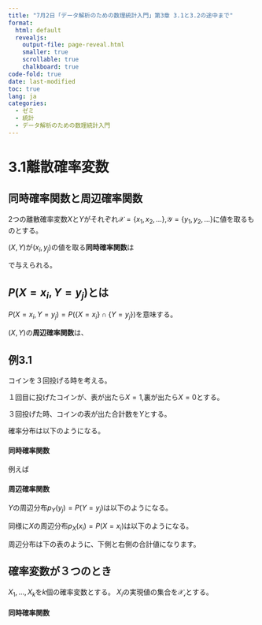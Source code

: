 ```yaml
---
title: "7月2日「データ解析のための数理統計入門」第3章 3.1と3.2の途中まで"
format:
  html: default
  revealjs:
    output-file: page-reveal.html
    smaller: true
    scrollable: true
    chalkboard: true
code-fold: true
date: last-modified
toc: true
lang: ja
categories:
  - ゼミ
  - 統計
  - データ解析のための数理統計入門
---
```


# 3.1離散確率変数

## 同時確率関数と周辺確率関数

<div class="extra-space2"></div>

2つの離散確率変数$X$と$Y$がそれぞれ$\mathcal{X} = \{x_1, x_2, \ldots\}$,$\mathcal{Y} = \{y_1, y_2, \ldots\}$に値を取るものとする。

$(X,Y)$が$(x_i,y_j)$の値を取る**同時確率関数**は

\begin{equation}
p(x_i,y_j)=P(X=x_i,Y=y_j)
\end{equation}

で与えられる。

<div class="extra-space2"></div>

::: {.callout-tip}
## $P(X=x_i,Y=y_j)$とは

$P(X=x_i,Y=y_j)=P(\{X=x_i\} \cap \{Y=y_j\})$を意味する。
:::

<div class="extra-space3"></div>

$(X,Y)$の**周辺確率関数**は、

\begin{align}
p_X(x_i) = \Sigma_{j=1}^\infty p(x_i,y_j)\\
p_Y(y_j) = \Sigma_{i=1}^\infty p(x_i,y_j)
\end{align}

## 例3.1

コインを３回投げる時を考える。

１回目に投げたコインが、表が出たら$X=1$,裏が出たら$X=0$とする。

３回投げた時、コインの表が出た合計数を$Y$とする。

<div class="extra-space2"></div>

確率分布は以下のようになる。


<div class="extra-space2"></div>

<!-- y_jを真ん中にしたいけどうまくできなかった -->
\begin{array}{c|cccc|c}
& y_j & & &  \\
x_i & 0 & 1 & 2 & 3 \\ \hline
0 & \frac{1}{8} & \frac{1}{4} & \frac{1}{8} & 0 \\
1 & 0 & \frac{1}{8} & \frac{1}{4} & \frac{1}{8}  \\ 

\end{array}


#### 同時確率関数
例えば

\begin{equation}
P(X=1,Y=1)=1/8
\end{equation}


\begin{equation}
P(X=1,Y=2)=1/4
\end{equation}

#### 周辺確率関数

<div class="extra-space2"></div>

$Y$の周辺分布$p_Y(y_j)=P(Y=y_j)$は以下のようになる。

\begin{equation}
p_Y(0)=P(Y=0)=P(X=0,Y=0)+P(X=1,Y=0)=1/8+0=1/8
\end{equation}

\begin{equation}
p_Y(1)=P(Y=1)=P(X=0,Y=1)+P(X=1,Y=1)=1/4+1/8=3/8
\end{equation}

\begin{equation}
p_Y(2)=P(Y=2)=P(X=0,Y=2)+P(X=1,Y=2)=1/8+1/4=3/8
\end{equation}

\begin{equation}
p_Y(3)=P(Y=3)=P(X=0,Y=3)+P(X=1,Y=3)=0+1/8=1/8
\end{equation}

<div class="extra-space2"></div>

同様に$X$の周辺分布$p_X(x_i)=P(X=x_i)$は以下のようになる。

\begin{equation}
p_X(0)=P(X=0)=P(X=0,Y=0)+P(X=0,Y=1)+P(X=0,Y=2)+P(X=0,Y=3)=1/8+1/4+1/8+0=1/2
\end{equation}

\begin{equation}
p_X(1)=P(X=1)=P(X=1,Y=0)+P(X=1,Y=1)+P(X=1,Y=2)+P(X=1,Y=3)=0+1/8+1/4+1/8=1/2
\end{equation}

<div class="extra-space3"></div>

周辺分布は下の表のように、下側と右側の合計値になります。

\begin{array}{c|cccc|c}
& y_j & & & & \\
x_i & 0 & 1 & 2 & 3 & \text{合計} \\ \hline
0 & \frac{1}{8} & \frac{1}{4} & \frac{1}{8} & 0 & \frac{1}{2} \\
1 & 0 & \frac{1}{8} & \frac{1}{4} & \frac{1}{8} & \frac{1}{2} \\ \hline
\text{合計} & \frac{1}{8} & \frac{3}{8} & \frac{3}{8} & \frac{1}{8} & 1
\end{array}

## 確率変数が３つのとき

$X_1, \ldots ,X_k$を$k$個の確率変数とする。
$X_i$の実現値の集合を$\mathcal{X_i}$とする。

#### 同時確率関数
